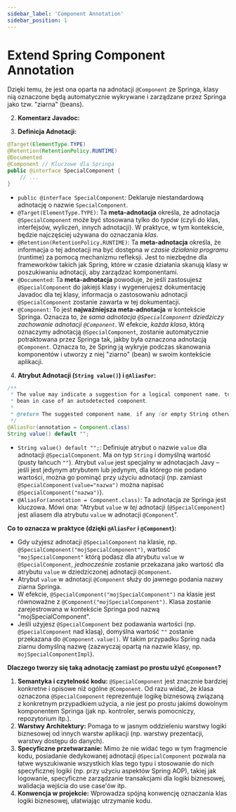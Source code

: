 ```yaml
---
sidebar_label: 'Component Annotation'
sidebar_position: 1
---
```


# Extend Spring Component Annotation



Dzięki temu, że jest ona oparta na adnotacji `@Component` ze Springa, klasy nią oznaczone będą automatycznie wykrywane i zarządzane przez Springa jako tzw. "ziarna" (beans).

2.  **Komentarz Javadoc:**

3.  **Definicja Adnotacji:**

```java
@Target(ElementType.TYPE)
@Retention(RetentionPolicy.RUNTIME)
@Documented
@Component // Kluczowe dla Springa
public @interface SpecialComponent {
    // ...
}
```

*   `public @interface SpecialComponent`: Deklaruje niestandardową adnotację o nazwie `SpecialComponent`.
*   `@Target(ElementType.TYPE)`: Ta **meta-adnotacja** określa, że adnotacja `@SpecialComponent` może być stosowana tylko do *typów* (czyli do klas, interfejsów, wyliczeń, innych adnotacji). W praktyce, w tym kontekście, będzie najczęściej używana do oznaczania *klas*.
*   `@Retention(RetentionPolicy.RUNTIME)`: Ta **meta-adnotacja** określa, że informacja o tej adnotacji ma być dostępna *w czasie działania programu* (runtime) za pomocą mechanizmu refleksji. Jest to niezbędne dla frameworków takich jak Spring, które w czasie działania skanują klasy w poszukiwaniu adnotacji, aby zarządzać komponentami.
*   `@Documented`: Ta **meta-adnotacja** powoduje, że jeśli zastosujesz `@SpecialComponent` do jakiejś klasy i wygenerujesz dokumentację Javadoc dla tej klasy, informacja o zastosowaniu adnotacji `@SpecialComponent` zostanie zawarta w tej dokumentacji.
*   `@Component`: To jest **najważniejsza meta-adnotacja** w kontekście Springa. Oznacza to, że *sama adnotacja `@SpecialComponent` dziedziczy zachowanie adnotacji `@Component`*. W efekcie, *każda klasa*, którą oznaczymy adnotacją `@SpecialComponent`, zostanie automatycznie potraktowana przez Springa tak, jakby była oznaczona adnotacją `@Component`. Oznacza to, że Spring ją wykryje podczas skanowania komponentów i utworzy z niej "ziarno" (bean) w swoim kontekście aplikacji.

4.  **Atrybut Adnotacji (`String value()`) i `@AliasFor`:**
```java
/**
 * The value may indicate a suggestion for a logical component name, to be turned into a Spring
 * bean in case of an autodetected component.
 *
 * @return The suggested component name, if any (or empty String otherwise)
 */
@AliasFor(annotation = Component.class)
String value() default "";
```

*   `String value() default "";`: Definiuje atrybut o nazwie `value` dla adnotacji `@SpecialComponent`. Ma on typ `String` i domyślną wartość (pusty łańcuch `""`). Atrybut `value` jest specjalny w adnotacjach Javy – jeśli jest jedynym atrybutem lub jedynym, dla którego nie podano wartości, można go pominąć przy użyciu adnotacji (np. zamiast `@SpecialComponent(value="nazwa")` można napisać `@SpecialComponent("nazwa")`).
*   `@AliasFor(annotation = Component.class)`: Ta adnotacja ze Springa jest kluczowa. Mówi ona: "Atrybut `value` w *tej* adnotacji (`@SpecialComponent`) jest aliasem dla atrybutu `value` w adnotacji `@Component`".

**Co to oznacza w praktyce (dzięki `@AliasFor` i `@Component`):**

*   Gdy użyjesz adnotacji `@SpecialComponent` na klasie, np. `@SpecialComponent("mojSpecialComponent")`, wartość `"mojSpecialComponent"` którą podasz dla atrybutu `value` w `@SpecialComponent`, *jednocześnie* zostanie przekazana jako wartość dla atrybutu `value` w dziedziczonej adnotacji `@Component`.
*   Atrybut `value` w adnotacji `@Component` służy do jawnego podania nazwy ziarna Springa.
*   W efekcie, `@SpecialComponent("mojSpecialComponent")` na klasie jest równoważne z `@Component("mojSpecialComponent")`. Klasa zostanie zarejestrowana w kontekście Springa pod nazwą "mojSpecialComponent".
*   Jeśli użyjesz `@SpecialComponent` bez podawania wartości (np. `@SpecialComponent` nad klasą), domyślna wartość `""` zostanie przekazana do `@Component.value()`. W takim przypadku Spring nada ziarnu domyślną nazwę (zazwyczaj opartą na nazwie klasy, np. `mojSpecialComponentImpl`).

**Dlaczego tworzy się taką adnotację zamiast po prostu użyć `@Component`?**

1.  **Semantyka i czytelność kodu:** `@SpecialComponent` jest znacznie bardziej konkretne i opisowe niż ogólne `@Component`. Od razu widać, że klasa oznaczona `@SpecialComponent` reprezentuje logikę biznesową związaną z konkretnym przypadkiem użycia, a nie jest po prostu jakimś dowolnym komponentem Springa (jak np. kontroler, serwis pomocniczy, repozytorium itp.).
2.  **Warstwy Architektury:** Pomaga to w jasnym oddzieleniu warstwy logiki biznesowej od innych warstw aplikacji (np. warstwy prezentacji, warstwy dostępu do danych).
3.  **Specyficzne przetwarzanie:** Mimo że nie widać tego w tym fragmencie kodu, posiadanie dedykowanej adnotacji `@SpecialComponent` pozwala na łatwe wyszukiwanie wszystkich klas tego typu i stosowanie do nich specyficznej logiki (np. przy użyciu aspektów Spring AOP), takiej jak logowanie, specyficzne zarządzanie transakcjami dla logiki biznesowej, walidacja wejścia do use case'ów itp.
4.  **Konwencja w projekcie:** Wprowadza spójną konwencję oznaczania klas logiki biznesowej, ułatwiając utrzymanie kodu.

